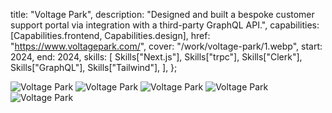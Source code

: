 
  title: "Voltage Park",
  description:
    "Designed and built a bespoke customer support portal via integration with a third-party GraphQL API.",
  capabilities: [Capabilities.frontend, Capabilities.design],
  href: "https://www.voltagepark.com/",
  cover: "/work/voltage-park/1.webp",
  start: 2024,
  end: 2024,
  skills: [
    Skills["Next.js"],
    Skills["trpc"],
    Skills["Clerk"],
    Skills["GraphQL"],
    Skills["Tailwind"],
  ],
};

![Voltage Park](/work/voltage-park/1.webp "Voltage Park project")
![Voltage Park](/work/voltage-park/2.webp "Voltage Park project")
![Voltage Park](/work/voltage-park/3.webp "Voltage Park project")
![Voltage Park](/work/voltage-park/4.webp "Voltage Park project")
![Voltage Park](/work/voltage-park/5.webp "Voltage Park project")
